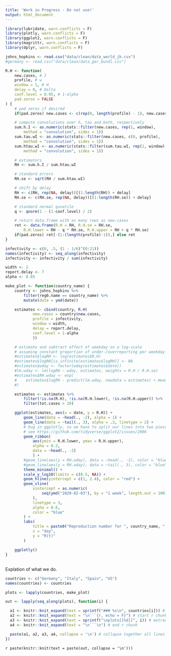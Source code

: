 ```yaml
---
title: 'Work in Progress - Do not use!'
output: html_document
---
```


```r
library(lubridate, warn.conflicts = F)
library(plotly, warn.conflicts = F)
library(ggplot2, warn.conflicts = F)
library(magrittr, warn.conflicts = F)
library(dplyr, warn.conflicts = F)
```

```r
johns_hopkins <- read.csv("data/clean/data_world_jh.csv")
#germany <- read.csv("data/clean/data_ger_bundl.csv")
```

```r

R.H <- function(
    new.cases, # I
    profile, # w
    window = 1, # H
    delay = 0, # Delta
    conf.level = 0.95, # 1-alpha
    pad.zeros = FALSE
) {
    # pad zeros if desired
    if(pad.zeros) new.cases <- c(rep(0, length(profile) - 1), new.cases)

    # compute convolutions over h, tau and both, respectively
    sum.h.I <- as.numeric(stats::filter(new.cases, rep(1, window),
        method = "convolution", sides = 1))
    sum.tau.wI <- as.numeric(stats::filter(new.cases, c(0, profile),
        method = "convolution", sides = 1))
    sum.htau.wI <- as.numeric(stats::filter(sum.tau.wI, rep(1, window),
        method = "convolution", sides = 1))

    # estimators
    RH <- sum.h.I / sum.htau.wI

    # standard errors
    RH.se <- sqrt(RH / sum.htau.wI)

    # shift by delay
    RH <- c(RH, rep(NA, delay))[(1:length(RH)) + delay]
    RH.se <- c(RH.se, rep(NA, delay))[(1:length(RH.se)) + delay]

    # standard normal qunatile
    q <- qnorm(1 - (1-conf.level) / 2)

    # return data.frame with as many rows as new.cases
    ret <- data.frame(R.H = RH, R.H.se = RH.se,
        R.H.lower = RH - q * RH.se, R.H.upper = RH + q * RH.se)
    if(pad.zeros) ret[-(1:(length(profile)-1)),] else ret
}

infectivity <- c(0, .5, (1 - 1/6)^(0:21))
names(infectivity) <- seq_along(infectivity)
infectivity <- infectivity / sum(infectivity)

width <- 2
report.delay <- 7
alpha <- 0.05

make_plot <- function(country_name) {
    country <- johns_hopkins %>%
        filter(reg0.name == country_name) %>%
        mutate(date = ymd(date))

    estimates <- cbind(country, R.H(
            new.cases = country$new.cases,
            profile = infectivity,
            window = width,
            delay = report.delay,
            conf.level = 1-alpha
            ))

    # estimate and subtract effect of weekday on a log-scale
    # assuming constant proportion of under-/overreporting per weekday
    #estimates$logRH <- log(estimates$R.H)
    #estimates$logRH[is.infinite(estimates$logRH)] <- NA
    #estimates$wday <- factor(wday(estimates$date))
    #lm.wday <- lm(logRH ~ wday, estimates, weights = R.H / R.H.se)
    #estimates$RH.wday <- exp(
    #    estimates$logRH - predict(lm.wday, newdata = estimates) + mean(estimates$logRH, na.rm = TRUE)
    #)

    estimates <- estimates %>%
        filter(!is.na(R.H), !is.na(R.H.lower), !is.na(R.H.upper)) %>%
        filter(tot.cases > 20)

    ggplot(estimates, aes(x = date, y = R.H)) +
        geom_line(data = ~head(., -2), alpha = 1) +
        geom_line(data = ~tail(., 3), alpha = .3, linetype = 2) +
        # bug in ggplotly, so we have to split our lines into two pieces
        # see https://github.com/tidyverse/ggplot2/issues/2006
        geom_ribbon(
            aes(ymin = R.H.lower, ymax = R.H.upper), 
            alpha = 0.2,
            data = ~head(., -2)
            ) +
        #geom_line(aes(y = RH.wday), data = ~head(., -2), color = "blue", size = 1.5) +
        #geom_line(aes(y = RH.wday), data = ~tail(., 3), color = "blue", size = 1.5, alpha = .2) +
        theme_minimal() +
        scale_y_log10(limits = c(0.5, NA)) +
        geom_hline(yintercept = c(1, 2.4), color = "red") +
        geom_vline(
            xintercept = as.numeric(
                seq(ymd("2020-02-03"), by = "1 week", length.out = 100) - .5
            ),
            linetype = 3,
            alpha = 0.6,
            color = "blue"
        ) +
        labs(
            title = paste0("Reproduction number for ", country_name, " over time"),
            x = "day",
            y = "R(t)"
        )

    ggplotly()
}

```

## {.tabset .tabset-fade}

Explation of what we do.

<!--
See https://github.com/rstudio/flexdashboard/issues/80#issuecomment-247139450
on generating tabs in rmarkdown automatically
-->
```r

countries <- c("Germany", "Italy", "Spain", "US")
names(countries) <- countries

plots <- lapply(countries, make_plot)

out <- lapply(seq_along(plots), function(i) {

  a1 <- knitr::knit_expand(text = sprintf("### %s\n", countries[i])) # tab header, auto extracts names of `hcs`
  a2 <- knitr::knit_expand(text = "\n```{r, echo = F}") # start r chunk
  a3 <- knitr::knit_expand(text = sprintf("\nplots[[%d]]", i)) # extract graphs by "writing" out `hcs[[1]]`, `hcs[[2]]` etc. to be rendered later
  a4 <- knitr::knit_expand(text = "\n```\n") # end r chunk

  paste(a1, a2, a3, a4, collapse = '\n') # collapse together all lines with newline separator
})

```

`r paste(knitr::knit(text = paste(out, collapse = '\n')))`

##
